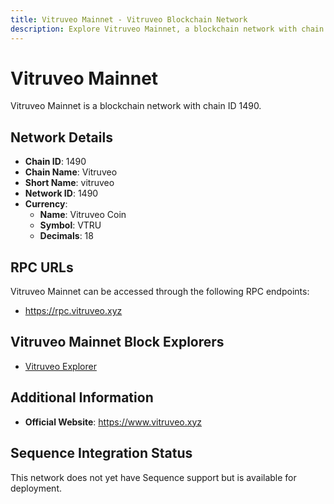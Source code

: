 ```yaml
--- 
title: Vitruveo Mainnet - Vitruveo Blockchain Network
description: Explore Vitruveo Mainnet, a blockchain network with chain ID 1490. Learn about its native currency, Vitruveo Coin, and how to interact with the network.
---
```


# Vitruveo Mainnet

Vitruveo Mainnet is a blockchain network with chain ID 1490.

## Network Details

- **Chain ID**: 1490
- **Chain Name**: Vitruveo
- **Short Name**: vitruveo
- **Network ID**: 1490
- **Currency**: 
  - **Name**: Vitruveo Coin
  - **Symbol**: VTRU
  - **Decimals**: 18

## RPC URLs

Vitruveo Mainnet can be accessed through the following RPC endpoints:

- https://rpc.vitruveo.xyz

## Vitruveo Mainnet Block Explorers

- [Vitruveo Explorer](https://explorer.vitruveo.xyz)

## Additional Information

- **Official Website**: https://www.vitruveo.xyz

## Sequence Integration Status

This network does not yet have Sequence support but is available for deployment.
